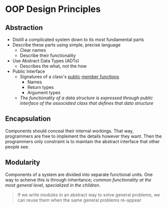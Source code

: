 # OOP Design Principles

## Abstraction
- Distill a complicated system down to its most fundamental parts
- Describe these parts using simple, precise language
	- Clear names
	- Describe their functionality
- Use Abstract Data Types (ADTs)
	- Describes the what, not the how
- Public Interface
	- Signatures of a class's [public](/public-and-private-class-members) [member functions](/what-are-class-members)
		- Names
		- Return types
		- Argument types
	- *The functionality of a data structure is expressed through public interface of the associated class that defines that data structure*

## Encapsulation
Components should conceal their internal workings. That way, programmers are free to implement the details however they want. Then the programmers only constraint is to maintain the abstract interface that other people see.

## Modularity
Components of a system are divided into separate functional units. One way to acheive this is through inheritance; _common functionality at the most general level, specialized in the children_.

> If we write modules in an abstract way to solve general problems, we can reuse them when the same general problems re-appear
